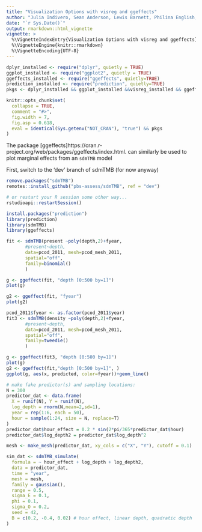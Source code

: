 ```yaml
---
title: "Visualization Options with visreg and ggeffects"
author: "Julia Indivero, Sean Anderson, Lewis Barnett, Philina English, Eric Ward"
date: "`r Sys.Date()`"
output: rmarkdown::html_vignette
vignette: >
  %\VignetteIndexEntry{Visualization Options with visreg and ggeffects}
  %\VignetteEngine{knitr::rmarkdown}
  %\VignetteEncoding{UTF-8}
---
```


```r
dplyr_installed <- require("dplyr", quietly = TRUE)
ggplot_installed <- require("ggplot2", quietly = TRUE)
ggeffects_installed <- require("ggeffects", quietly=TRUE)
prediction_installed <- require("prediction", quietly=TRUE)
pkgs <- dplyr_installed && ggplot_installed &&visreg_installed && ggeffects_installed

knitr::opts_chunk$set(
  collapse = TRUE,
  comment = "#>",
  fig.width = 7,
  fig.asp = 0.618,
  eval = identical(Sys.getenv("NOT_CRAN"), "true") && pkgs
)
```

The package [ggeffects]https://cran.r-project.org/web/packages/ggeffects/index.html. can similarly be used to plot marginal effects from an `sdmTMB` model

First, switch to the 'dev' branch of sdmTMB (for now anyway)
```r
remove.packages("sdmTMB")
remotes::install_github("pbs-assess/sdmTMB", ref = "dev")

# or restart your R session some other way...
rstudioapi::restartSession()

install.packages("prediction")
library(prediction)
library(sdmTMB)
library(ggeffects)

```


```r
fit <- sdmTMB(present ~poly(depth,2)+fyear,
       #present~depth,
       data=pcod_2011, mesh=pcod_mesh_2011,
       spatial="off",
       family=binomial()
       )

g <- ggeffect(fit, "depth [0:500 by=1]")
plot(g)
```

```r

g2 <- ggeffect(fit, "fyear")
plot(g2)     
```
 
```r
pcod_2011$fyear <- as.factor(pcod_2011$year)
fit3 <- sdmTMB(density ~poly(depth,2)+fyear,
       #present~depth,
       data=pcod_2011, mesh=pcod_mesh_2011,
       spatial="off",
       family=tweedie()
       )

g <- ggeffect(fit3, "depth [0:500 by=1]")
plot(g)
g2 <- ggeffect(fit,"depth [0:500 by=1]", )
ggplot(g, aes(x, predicted, color=fyear))+geom_line()
```



```r
# make fake predictor(s) and sampling locations:
N = 300
predictor_dat <- data.frame(
  X = runif(N), Y = runif(N),
  log_depth = rnorm(N,mean=2,sd=1), 
  year = rep(1:6, each = 50),
  hour = sample(1:24, size = N, replace=T)
)
predictor_dat$hour_effect = 0.2 * sin(2*pi/365*predictor_dat$hour)
predictor_dat$log_depth2 = predictor_dat$log_depth^2

mesh <- make_mesh(predictor_dat, xy_cols = c("X", "Y"), cutoff = 0.1)

sim_dat <- sdmTMB_simulate(
  formula = ~ hour_effect + log_depth + log_depth2,
  data = predictor_dat,
  time = "year",
  mesh = mesh,
  family = gaussian(),
  range = 0.5,
  sigma_E = 0.1,
  phi = 0.1,
  sigma_O = 0.2,
  seed = 42,
  B = c(0.2, -0.4, 0.02) # hour effect, linear depth, quadratic depth
)

```

